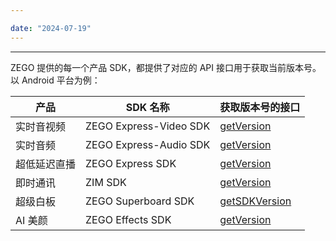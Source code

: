 ```yaml
---

date: "2024-07-19"
---
```


<Title>如何获取 SDK 的版本号？</Title>



- - -

ZEGO 提供的每一个产品 SDK，都提供了对应的 API 接口用于获取当前版本号。以 Android 平台为例：

| 产品 | SDK 名称 |获取版本号的接口|
|-|-|-|
| 实时音视频 | ZEGO Express-Video SDK | [getVersion](https://doc-zh.zego.im/article/api?doc=Express_Video_SDK_API~java_android~class~ZegoExpressEngine#get-version) |
| 实时音频 | ZEGO Express-Audio SDK | [getVersion](https://doc-zh.zego.im/article/api?doc=Express_Audio_SDK_API~java_android~class~ZegoExpressEngine#get-version) |
| 超低延迟直播 | ZEGO Express SDK | [getVersion](https://doc-zh.zego.im/article/api?doc=Express_Video_SDK_API~java_android~class~ZegoExpressEngine#get-version) |
| 即时通讯 | ZIM SDK | [getVersion](https://doc-zh.zego.im/article/api?doc=zim_API~java_android~class~ZIM#get-version) |
| 超级白板 | ZEGO Superboard SDK | [getSDKVersion](https://doc-zh.zego.im/article/api?doc=superboard_API~java_android~class~ZegoSuperBoardManager#get-sdk-version) |
| AI 美颜 |  ZEGO Effects SDK | [getVersion](https://doc-zh.zego.im/article/api?doc=effects-sdk_API~java_android~class~ZegoEffects#get-version) |



